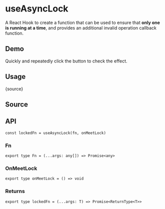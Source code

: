 # useAsyncLock


<HooksType category="Utilities" />

A React Hook to create a function that can be used to ensure that **only one is running at a time**, and provides an additional invalid operation callback function.

## Demo

Quickly and repeatedly click the button to check the effect.


<App />

## Usage


<RawCode>{source}</RawCode>

## Source


<Source />

## API

```tsx
const lockedFn = useAsyncLock(fn, onMeetLock)
```

### Fn

```tsx
export type Fn = (...args: any[]) => Promise<any>
```

### OnMeetLock

```tsx
export type onMeetLock = () => void
```

### Returns

```tsx
export type lockedFn = (...args: T) => Promise<ReturnType<T>>
```
